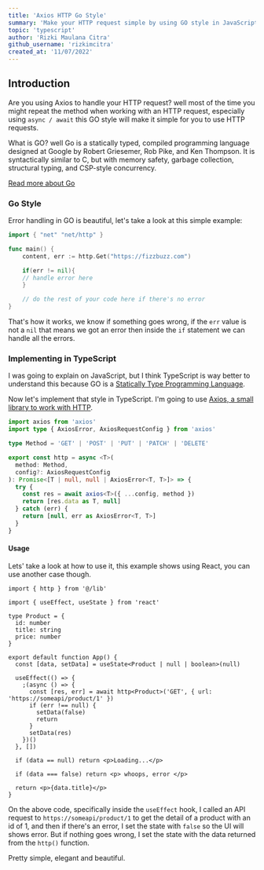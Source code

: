 ```yaml
---
title: 'Axios HTTP Go Style'
summary: 'Make your HTTP request simple by using GO style in JavaScript'
topic: 'typescript'
author: 'Rizki Maulana Citra'
github_username: 'rizkimcitra'
created_at: '11/07/2022'
---
```


## Introduction

Are you using Axios to handle your HTTP request? well most of the time you might repeat the method when working with an HTTP request, especially using `async / await` this GO style will make it simple for you to use HTTP requests.

What is GO? well Go is a statically typed, compiled programming language designed at Google by Robert Griesemer, Rob Pike, and Ken Thompson. It is syntactically similar to C, but with memory safety, garbage collection, structural typing, and CSP-style concurrency.

[Read more about Go](https://go.dev/ 'Go language')

### Go Style

Error handling in GO is beautiful, let's take a look at this simple example:

```go
import { "net" "net/http" }

func main() {
    content, err := http.Get("https://fizzbuzz.com")

    if(err != nil){
    // handle error here
    }

    // do the rest of your code here if there's no error
}
```

That's how it works, we know if something goes wrong, if the `err` value is not a `nil` that means we got an error then inside the `if` statement we can handle all the errors.

### Implementing in TypeScript

I was going to explain on JavaScript, but I think TypeScript is way better to understand this because GO is a [Statically Type Programming Language](https://developer.mozilla.org/en-US/docs/Glossary/Static_typing "What's static typing?").

Now let's implement that style in TypeScript. I'm going to use [Axios, a small library to work with HTTP](https://axios-http.com/docs/intro 'Axios official website').

```ts
import axios from 'axios'
import type { AxiosError, AxiosRequestConfig } from 'axios'

type Method = 'GET' | 'POST' | 'PUT' | 'PATCH' | 'DELETE'

export const http = async <T>(
  method: Method,
  config?: AxiosRequestConfig
): Promise<[T | null, null | AxiosError<T, T>]> => {
  try {
    const res = await axios<T>({ ...config, method })
    return [res.data as T, null]
  } catch (err) {
    return [null, err as AxiosError<T, T>]
  }
}
```

#### Usage

Lets' take a look at how to use it, this example shows using React, you can use another case though.

```tsx
import { http } from '@/lib'

import { useEffect, useState } from 'react'

type Product = {
  id: number
  title: string
  price: number
}

export default function App() {
  const [data, setData] = useState<Product | null | boolean>(null)

  useEffect(() => {
    ;(async () => {
      const [res, err] = await http<Product>('GET', { url: 'https://someapi/product/1' })
      if (err !== null) {
        setData(false)
        return
      }
      setData(res)
    })()
  }, [])

  if (data == null) return <p>Loading...</p>

  if (data === false) return <p> whoops, error </p>

  return <p>{data.title}</p>
}
```

On the above code, specifically inside the `useEffect` hook, I called an API request to `https://someapi/product/1` to get the detail of a product with an id of 1, and then if there's an error, I set the state with `false` so the UI will shows error. But if nothing goes wrong, I set the state with the data returned from the `http()` function.

Pretty simple, elegant and beautiful.
